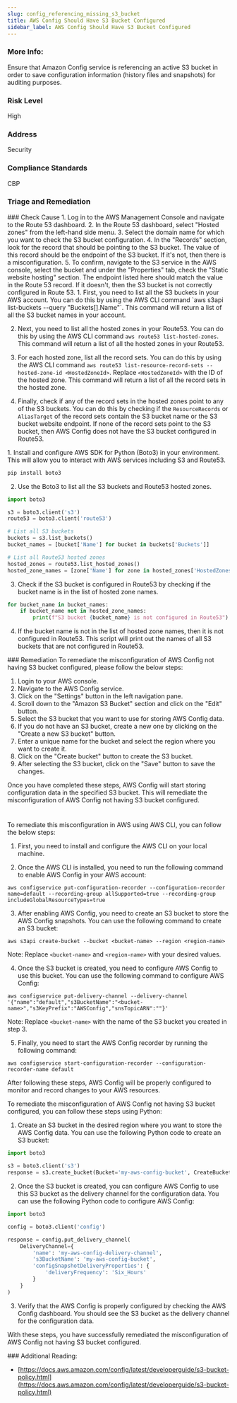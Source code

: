 ```yaml
---
slug: config_referencing_missing_s3_bucket
title: AWS Config Should Have S3 Bucket Configured
sidebar_label: AWS Config Should Have S3 Bucket Configured
---
```


### More Info:

Ensure that Amazon Config service is referencing an active S3 bucket in order to save configuration information (history files and snapshots) for auditing purposes.

### Risk Level

High

### Address

Security

### Compliance Standards

CBP


### Triage and Remediation
<Tabs>

<Tab title='Cause'>
### Check Cause
<AccordionGroup>
<Accordion title='Using Console' defaultOpen='true'>
1. Log in to the AWS Management Console and navigate to the Route 53 dashboard.
2. In the Route 53 dashboard, select "Hosted zones" from the left-hand side menu.
3. Select the domain name for which you want to check the S3 bucket configuration.
4. In the "Records" section, look for the record that should be pointing to the S3 bucket. The value of this record should be the endpoint of the S3 bucket. If it's not, then there is a misconfiguration.
5. To confirm, navigate to the S3 service in the AWS console, select the bucket and under the "Properties" tab, check the "Static website hosting" section. The endpoint listed here should match the value in the Route 53 record. If it doesn't, then the S3 bucket is not correctly configured in Route 53.
</Accordion>

<Accordion title='Using CLI'>
1. First, you need to list all the S3 buckets in your AWS account. You can do this by using the AWS CLI command `aws s3api list-buckets --query "Buckets[].Name"`. This command will return a list of all the S3 bucket names in your account.

2. Next, you need to list all the hosted zones in your Route53. You can do this by using the AWS CLI command `aws route53 list-hosted-zones`. This command will return a list of all the hosted zones in your Route53.

3. For each hosted zone, list all the record sets. You can do this by using the AWS CLI command `aws route53 list-resource-record-sets --hosted-zone-id <HostedZoneId>`. Replace `<HostedZoneId>` with the ID of the hosted zone. This command will return a list of all the record sets in the hosted zone.

4. Finally, check if any of the record sets in the hosted zones point to any of the S3 buckets. You can do this by checking if the `ResourceRecords` or `AliasTarget` of the record sets contain the S3 bucket name or the S3 bucket website endpoint. If none of the record sets point to the S3 bucket, then AWS Config does not have the S3 bucket configured in Route53.
</Accordion>

<Accordion title='Using Python'>
1. Install and configure AWS SDK for Python (Boto3) in your environment. This will allow you to interact with AWS services including S3 and Route53.

```python
pip install boto3
```

2. Use the Boto3 to list all the S3 buckets and Route53 hosted zones. 

```python
import boto3

s3 = boto3.client('s3')
route53 = boto3.client('route53')

# List all S3 buckets
buckets = s3.list_buckets()
bucket_names = [bucket['Name'] for bucket in buckets['Buckets']]

# List all Route53 hosted zones
hosted_zones = route53.list_hosted_zones()
hosted_zone_names = [zone['Name'] for zone in hosted_zones['HostedZones']]
```

3. Check if the S3 bucket is configured in Route53 by checking if the bucket name is in the list of hosted zone names.

```python
for bucket_name in bucket_names:
    if bucket_name not in hosted_zone_names:
        print(f"S3 bucket {bucket_name} is not configured in Route53")
```

4. If the bucket name is not in the list of hosted zone names, then it is not configured in Route53. This script will print out the names of all S3 buckets that are not configured in Route53.
</Accordion>

</AccordionGroup>
</Tab>

<Tab title='Remediation'>
### Remediation

<AccordionGroup>
<Accordion title='Using Console' defaultOpen='true'>
To remediate the misconfiguration of AWS Config not having S3 bucket configured, please follow the below steps:

1. Login to your AWS console.
2. Navigate to the AWS Config service.
3. Click on the "Settings" button in the left navigation pane.
4. Scroll down to the "Amazon S3 Bucket" section and click on the "Edit" button.
5. Select the S3 bucket that you want to use for storing AWS Config data.
6. If you do not have an S3 bucket, create a new one by clicking on the "Create a new S3 bucket" button.
7. Enter a unique name for the bucket and select the region where you want to create it.
8. Click on the "Create bucket" button to create the S3 bucket.
9. After selecting the S3 bucket, click on the "Save" button to save the changes.

Once you have completed these steps, AWS Config will start storing configuration data in the specified S3 bucket. This will remediate the misconfiguration of AWS Config not having S3 bucket configured.

#
</Accordion>

<Accordion title='Using CLI'>
To remediate this misconfiguration in AWS using AWS CLI, you can follow the below steps:

1. First, you need to install and configure the AWS CLI on your local machine.

2. Once the AWS CLI is installed, you need to run the following command to enable AWS Config in your AWS account:

```
aws configservice put-configuration-recorder --configuration-recorder name=default --recording-group allSupported=true --recording-group includeGlobalResourceTypes=true
```

3. After enabling AWS Config, you need to create an S3 bucket to store the AWS Config snapshots. You can use the following command to create an S3 bucket:

```
aws s3api create-bucket --bucket <bucket-name> --region <region-name>
```

Note: Replace `<bucket-name>` and `<region-name>` with your desired values.

4. Once the S3 bucket is created, you need to configure AWS Config to use this bucket. You can use the following command to configure AWS Config:

```
aws configservice put-delivery-channel --delivery-channel '{"name":"default","s3BucketName":"<bucket-name>","s3KeyPrefix":"AWSConfig","snsTopicARN":""}'
```

Note: Replace `<bucket-name>` with the name of the S3 bucket you created in step 3.

5. Finally, you need to start the AWS Config recorder by running the following command:

```
aws configservice start-configuration-recorder --configuration-recorder-name default
```

After following these steps, AWS Config will be properly configured to monitor and record changes to your AWS resources.
</Accordion>

<Accordion title='Using Python'>
To remediate the misconfiguration of AWS Config not having S3 bucket configured, you can follow these steps using Python:

1. Create an S3 bucket in the desired region where you want to store the AWS Config data. You can use the following Python code to create an S3 bucket:

```python
import boto3

s3 = boto3.client('s3')
response = s3.create_bucket(Bucket='my-aws-config-bucket', CreateBucketConfiguration={'LocationConstraint': 'us-east-1'})
```

2. Once the S3 bucket is created, you can configure AWS Config to use this S3 bucket as the delivery channel for the configuration data. You can use the following Python code to configure AWS Config:

```python
import boto3

config = boto3.client('config')

response = config.put_delivery_channel(
    DeliveryChannel={
        'name': 'my-aws-config-delivery-channel',
        's3BucketName': 'my-aws-config-bucket',
        'configSnapshotDeliveryProperties': {
            'deliveryFrequency': 'Six_Hours'
        }
    }
)
```

3. Verify that the AWS Config is properly configured by checking the AWS Config dashboard. You should see the S3 bucket as the delivery channel for the configuration data.

With these steps, you have successfully remediated the misconfiguration of AWS Config not having S3 bucket configured.
</Accordion>

</AccordionGroup>
</Tab>
</Tabs>
### Additional Reading:

- [https://docs.aws.amazon.com/config/latest/developerguide/s3-bucket-policy.html](https://docs.aws.amazon.com/config/latest/developerguide/s3-bucket-policy.html) 

